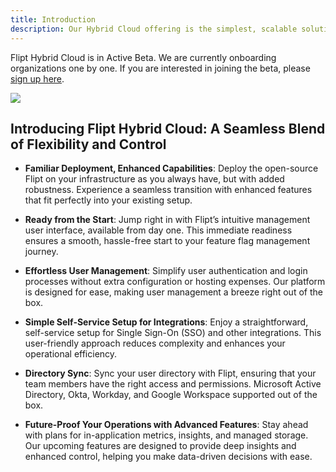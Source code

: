 ```yaml
---
title: Introduction
description: Our Hybrid Cloud offering is the simplest, scalable solution for running Flipt open-source on your infrastructure
---
```


<Info>Flipt Hybrid Cloud is in Active Beta. We are currently onboarding organizations one by one. If you are interested in joining the beta, please [sign up here](https://tally.so/r/mV0zWM).</Info>

<Frame id="managed-hybrid">
  <img className="block h-128" src="/images/managed/hybrid.png" />
</Frame>

## Introducing Flipt Hybrid Cloud: A Seamless Blend of Flexibility and Control

- **Familiar Deployment, Enhanced Capabilities**: Deploy the open-source Flipt on your infrastructure as you always have, but with added robustness. Experience a seamless transition with enhanced features that fit perfectly into your existing setup.

- **Ready from the Start**: Jump right in with Flipt’s intuitive management user interface, available from day one. This immediate readiness ensures a smooth, hassle-free start to your feature flag management journey.

- **Effortless User Management**: Simplify user authentication and login processes without extra configuration or hosting expenses. Our platform is designed for ease, making user management a breeze right out of the box.

- **Simple Self-Service Setup for Integrations**: Enjoy a straightforward, self-service setup for Single Sign-On (SSO) and other integrations. This user-friendly approach reduces complexity and enhances your operational efficiency.

- **Directory Sync**: Sync your user directory with Flipt, ensuring that your team members have the right access and permissions. Microsoft Active Directory, Okta, Workday, and Google Workspace supported out of the box.

- **Future-Proof Your Operations with Advanced Features**: Stay ahead with plans for in-application metrics, insights, and managed storage. Our upcoming features are designed to provide deep insights and enhanced control, helping you make data-driven decisions with ease.
